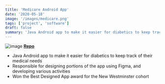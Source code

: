 ```yaml
---
title: 'Medicare Android App'
date: '2020-05-18'
image: '/images/medicare.png'
tags: ['project', 'software']
draft: false
summary: 'Java Android app to make it easier for diabetics to keep track of their medical needs'
---
```


![image](/static/images/medicare.png)
[**Repo**](https://github.com/WorldofKerry/Medicare)

- Java Android app to make it easier for diabetics to keep track of their medical needs
- Responsible for designing portions of the app using Figma, and developing various activities
- Won the Best Designed App award for the New Westminster cohort
